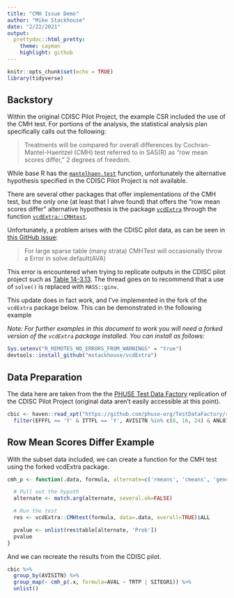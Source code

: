 ```yaml
---
title: "CMH Issue Demo"
author: "Mike Stackhouse"
date: "2/22/2021"
output:
  prettydoc::html_pretty:
    theme: cayman
    highlight: github
---
```


```r
knitr::opts_chunk$set(echo = TRUE)
library(tidyverse)
```

## Backstory

Within the original CDISC Pilot Project, the example CSR included the use of the CMH test. For portions of the analysis, the statistical analysis plan specifically calls out the following:

> Treatments will be compared for overall differences by Cochran-Mantel-Haentzel (CMH) test referred to in SAS(R) as “row mean scores differ,” 2 degrees of freedom. 

While base R has the [`mantelhaen.test`](https://www.rdocumentation.org/packages/stats/versions/3.6.2/topics/mantelhaen.test) function, unfortunately the alternative hypothesis specified in the CDISC Pilot Project is not available.

There are several other packages that offer implementations of the CMH test, but the only one (at least that I ahve found) that offers the "row mean scores differ" alternative hypothesis is the package [`vcdExtra`](https://github.com/friendly/vcdExtra) through the function [`vcdExtra::CMHtest`](https://www.rdocumentation.org/packages/vcdExtra/versions/0.7-1/topics/CMHtest).

Unfortunately, a problem arises with the CDISC pilot data, as can be seen in [this GitHub issue](https://github.com/friendly/vcdExtra/issues/3):

> For large sparse table (many strata) CMHTest will occasionally throw a Error in solve.default(AVA)

This error is encountered when trying to replicate outputs in the CDISC pilot project such as [Table 14-3.13](https://github.com/atorus-research/CDISC_pilot_replication/blob/master/outputs/14-3.13.rtf). The thread goes on to recommend that a use of `solve()` is replaced with `MASS::ginv`.

This update does in fact work, and I've implemented in the fork of the `vcdExtra` package below. This can be demonstrated in the following example

_Note: For further examples in this document to work you will need a forked version of the `vcdExtra` package installed. You can install as follows:_

```r
Sys.setenv("R_REMOTES_NO_ERRORS_FROM_WARNINGS" = "true")
devtools::install_github("mstackhouse/vcdExtra")
```

## Data Preparation

The data here are taken from the the [PHUSE Test Data Factory](https://advance.phuse.global/display/WEL/Test+Dataset+Factory) replication of the CDISC Pilot Project (original data aren't easily accessible at this point). 

```r
cbic <- haven::read_xpt("https://github.com/phuse-org/TestDataFactory/raw/main/Updated/TDF_ADaM/adcibc.xpt") %>%
  filter(EFFFL == 'Y' & ITTFL == 'Y', AVISITN %in% c(8, 16, 24) & ANL01FL=='Y')
```

## Row Mean Scores Differ Example

With the subset data included, we can create a function for the CMH test using the forked vcdExtra package. 

```r
cmh_p <- function(.data, formula, alternate=c('rmeans', 'cmeans', 'general', 'cor')) {

  # Pull out the hypoth
  alternate <- match.arg(alternate, several.ok=FALSE)

  # Run the test
  res <- vcdExtra::CMHtest(formula, data=.data, overall=TRUE)$ALL

  pvalue <- unlist(res$table[alternate, 'Prob'])
  pvalue
}

```

And we can recreate the results from the CDISC pilot.

```r
cbic %>% 
  group_by(AVISITN) %>% 
  group_map(~ cmh_p(.x, formula=AVAL ~ TRTP | SITEGR1)) %>%
  unlist()
```
